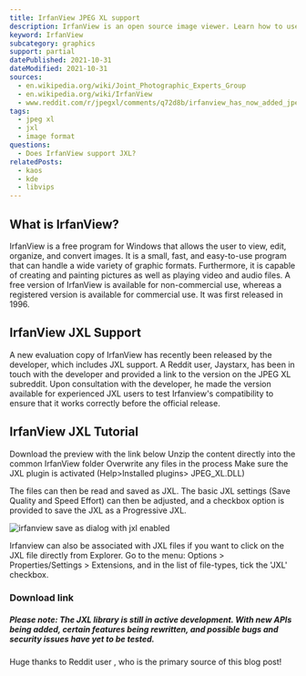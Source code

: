 ```yaml
---
title: IrfanView JPEG XL support
description: IrfanView is an open source image viewer. Learn how to use JXL images within IrfanView.
keyword: IrfanView
subcategory: graphics
support: partial
datePublished: 2021-10-31
dateModified: 2021-10-31
sources:
  - en.wikipedia.org/wiki/Joint_Photographic_Experts_Group
  - en.wikipedia.org/wiki/IrfanView
  - www.reddit.com/r/jpegxl/comments/q72d8b/irfanview_has_now_added_jpeg_xl_compatibility/
tags:
  - jpeg xl
  - jxl
  - image format
questions:
  - Does IrfanView support JXL?
relatedPosts:
  - kaos
  - kde
  - libvips
---
```


## What is IrfanView?

IrfanView is a free program for Windows that allows the user to view, edit, organize, and convert images. It is a small, fast, and easy-to-use program that can handle a wide variety of graphic formats. Furthermore, it is capable of creating and painting pictures as well as playing video and audio files. A free version of IrfanView is available for non-commercial use, whereas a registered version is available for commercial use. It was first released in 1996.

## IrfanView JXL Support

A new evaluation copy of IrfanView has recently been released by the developer, which includes JXL support. A Reddit user, Jaystarx, has been in touch with the developer and provided a link to the version on the JPEG XL subreddit. Upon consultation with the developer, he made the version available for experienced JXL users to test Irfanview's compatibility to ensure that it works correctly before the official release.

## IrfanView JXL Tutorial

Download the preview with the link below
Unzip the content directly into the common IrfanView folder
Overwrite any files in the process
Make sure the JXL plugin is activated (Help>Installed plugins> JPEG_XL.DLL)

The files can then be read and saved as JXL. The basic JXL settings (Save Quality and Speed Effort) can then be adjusted, and a checkbox option is provided to save the JXL as a Progressive JXL.

<Image src="irfanview" alt="irfanview save as dialog with jxl enabled" />

Irfanview can also be associated with JXL files if you want to click on the JXL file directly from Explorer. Go to the menu: Options > Properties/Settings > Extensions, and in the list of file-types, tick the 'JXL' checkbox.

### Download link

<Link
  href="www.irfanview.info/test/iview64_test.zip"
  text="http://www.irfanview.info/test/iview64_test.zip"
/>

##### Please note: The JXL library is still in active development. With new APIs being added, certain features being rewritten, and possible bugs and security issues have yet to be tested.

Huge thanks to Reddit user <Link href="www.reddit.com/user/Jaystarx/" text="Jaystarx"/>, who is the primary source of this blog post!
